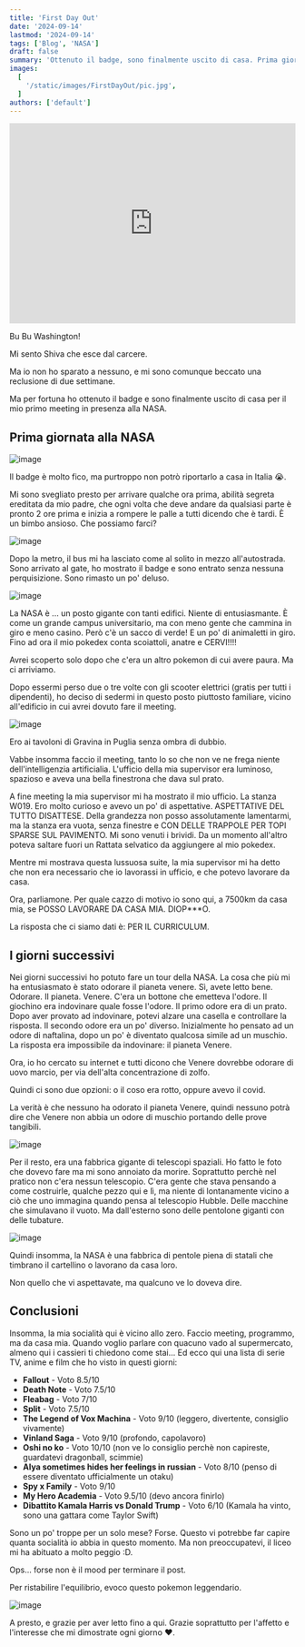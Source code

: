 ```yaml
---
title: 'First Day Out'
date: '2024-09-14'
lastmod: '2024-09-14'
tags: ['Blog', 'NASA']
draft: false
summary: 'Ottenuto il badge, sono finalmente uscito di casa. Prima giornata alla NASA.'
images:
  [
    '/static/images/FirstDayOut/pic.jpg',
  ]
authors: ['default']
---
```


<iframe
  style={{ borderRadius: '12px' }}
  src="https://open.spotify.com/embed/track/6ipR5Hlvur9s4pXA8rJrLX?utm_source=generator"
  width="100%"
  height="352"
  frameBorder="0"
  allowFullScreen={true}
  allow="autoplay; clipboard-write; encrypted-media; fullscreen; picture-in-picture"
  loading="lazy"
></iframe>

Bu Bu Washington!

Mi sento Shiva che esce dal carcere.

Ma io non ho sparato a nessuno, e mi sono comunque beccato una reclusione di due settimane.

Ma per fortuna ho ottenuto il badge e sono finalmente uscito di casa per il mio primo meeting in presenza alla NASA.

## Prima giornata alla NASA
![image](/static/images/FirstDayOut/badge.jpg)

Il badge è molto fico, ma purtroppo non potrò riportarlo a casa in Italia 😭.

Mi sono svegliato presto per arrivare qualche ora prima, abilità segreta ereditata da mio padre, che ogni volta che deve andare da qualsiasi parte è pronto 2 ore prima e inizia a rompere le palle a tutti dicendo che è tardi. È un bimbo ansioso. Che possiamo farci?

![image](/static/images/FirstDayOut/gate.jpg)

Dopo la metro, il bus mi ha lasciato come al solito in mezzo all'autostrada. Sono arrivato al gate, ho mostrato il badge e sono entrato senza nessuna perquisizione. Sono rimasto un po' deluso. 

![image](/static/images/FirstDayOut/duck.jpg)

La NASA è ... un posto gigante con tanti edifici. Niente di entusiasmante. È come un grande campus universitario, ma con meno gente che cammina in giro e meno casino. Però c'è un sacco di verde! E un po' di animaletti in giro. Fino ad ora il mio pokedex conta scoiattoli, anatre e CERVI!!!!

Avrei scoperto solo dopo che c'era un altro pokemon di cui avere paura. Ma ci arriviamo.

Dopo essermi perso due o tre volte con gli scooter elettrici (gratis per tutti i dipendenti), ho deciso di sedermi in questo posto piuttosto familiare, vicino all'edificio in cui avrei dovuto fare il meeting.

![image](/static/images/FirstDayOut/tavoloni.jpg)

Ero ai tavoloni di Gravina in Puglia senza ombra di dubbio.

Vabbe insomma faccio il meeting, tanto lo so che non ve ne frega niente dell'intelligenzia artificialia. L'ufficio della mia supervisor era luminoso, spazioso e aveva una bella finestrona che dava sul prato.

A fine meeting la mia supervisor mi ha mostrato il mio ufficio. La stanza W019. Ero molto curioso e avevo un po' di aspettative.
ASPETTATIVE DEL TUTTO DISATTESE.
Della grandezza non posso assolutamente lamentarmi, ma la stanza era vuota, senza finestre e CON DELLE TRAPPOLE PER TOPI SPARSE SUL PAVIMENTO. Mi sono venuti i brividi. Da un momento all'altro poteva saltare fuori un Rattata selvatico da aggiungere al mio pokedex.

Mentre mi mostrava questa lussuosa suite, la mia supervisor mi ha detto che non era necessario che io lavorassi in ufficio, e che potevo lavorare da casa. 

Ora, parliamone. Per quale cazzo di motivo io sono qui, a 7500km da casa mia, se POSSO LAVORARE DA CASA MIA. DIOP***O.

La risposta che ci siamo dati è: PER IL CURRICULUM.

## I giorni successivi
Nei giorni successivi ho potuto fare un tour della NASA. La cosa che più mi ha entusiasmato è stato odorare il pianeta venere. Sì, avete letto bene. Odorare. Il pianeta. Venere.
C'era un bottone che emetteva l'odore. Il giochino era indovinare quale fosse l'odore. Il primo odore era di un prato. Dopo aver provato ad indovinare, potevi alzare una casella e controllare la risposta. Il secondo odore era un po' diverso. Inizialmente ho pensato ad un odore di naftalina, dopo un po' è diventato qualcosa simile ad un muschio. La risposta era impossibile da indovinare: il pianeta Venere.

Ora, io ho cercato su internet e tutti dicono che Venere dovrebbe odorare di uovo marcio, per via dell'alta concentrazione di zolfo. 

Quindi ci sono due opzioni: o il coso era rotto, oppure avevo il covid.

La verità è che nessuno ha odorato il pianeta Venere, quindi nessuno potrà dire che Venere non abbia un odore di muschio portando delle prove tangibili.

![image](/static/images/FirstDayOut/pic.jpg)

Per il resto, era una fabbrica gigante di telescopi spaziali. Ho fatto le foto che dovevo fare ma mi sono annoiato da morire. Soprattutto perchè nel pratico non c'era nessun telescopio. C'era gente che stava pensando a come costruirle, qualche pezzo qui e lì, ma niente di lontanamente vicino a ciò che uno immagina quando pensa al telescopio Hubble. Delle macchine che simulavano il vuoto. Ma dall'esterno sono delle pentolone giganti con delle tubature.

![image](/static/images/FirstDayOut/pentolone.jpg)

Quindi insomma, la NASA è una fabbrica di pentole piena di statali che timbrano il cartellino o lavorano da casa loro.

Non quello che vi aspettavate, ma qualcuno ve lo doveva dire.

## Conclusioni
Insomma, la mia socialità qui è vicino allo zero. Faccio meeting, programmo, ma da casa mia. Quando voglio parlare con quacuno vado al supermercato, almeno qui i cassieri ti chiedono come stai...
Ed ecco qui una lista di serie TV, anime e film che ho visto in questi giorni:
- **Fallout** - Voto 8.5/10
- **Death Note** - Voto 7.5/10
- **Fleabag** - Voto 7/10
- **Split** - Voto 7.5/10
- **The Legend of Vox Machina** - Voto 9/10 (leggero, divertente, consiglio vivamente)
- **Vinland Saga** - Voto 9/10 (profondo, capolavoro)
- **Oshi no ko** - Voto 10/10 (non ve lo consiglio perchè non capireste, guardatevi dragonball, scimmie)
- **Alya sometimes hides her feelings in russian** - Voto 8/10 (penso di essere diventato ufficialmente un otaku)
- **Spy x Family** - Voto 9/10
- **My Hero Academia** - Voto 9.5/10 (devo ancora finirlo)
- **Dibattito Kamala Harris vs Donald Trump** - Voto 6/10 (Kamala ha vinto, sono una gattara come Taylor Swift)

Sono un po' troppe per un solo mese? Forse. Questo vi potrebbe far capire quanta socialità io abbia in questo momento. Ma non preoccupatevi, il liceo mi ha abituato a molto peggio :D.

Ops... forse non è il mood per terminare il post.

Per ristabilire l'equilibrio, evoco questo pokemon leggendario.

![image](/static/images/FirstDayOut/pokemon.jpg)

A presto, e grazie per aver letto fino a qui. Grazie soprattutto per l'affetto e l'interesse che mi dimostrate ogni giorno ❤️. 

